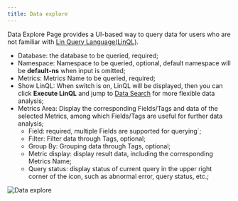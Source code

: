 ```yaml
---
title: Data explore
---
```


Data Explore Page provides a UI-based way to query data for users who are not familiar with [Lin Query Language(LinQL)](/docs/lindb/lin-ql/sql).

- Database: the database to be queried, required;
- Namespace: Namespace to be queried, optional, default namespace will be **default-ns** when input is omitted;
- Metrics: Metrics Name to be queried, required;
- Show LinQL: When switch is on, LinQL will be displayed, then you can click **Execute LinQL** and jump to [Data Search](/docs/lindb/admin-console/search) for more flexible data analysis;
- Metrics Area: Display the corresponding Fields/Tags and data of the selected Metrics, among which Fields/Tags are useful for further data analysis;
  - Field: required, multiple Fields are supported for querying`;
  - Filter: Filter data through Tags, optional;
  - Group By: Grouping data through Tags, optional;
  - Metric display: display result data, including the corresponding Metrics Name;
  - Query status: display status of current query in the upper right corner of the icon, such as abnormal error, query status, etc.;

![Data explore](/img/lindb/guide/admin_ui/data_explore.png#browser)

